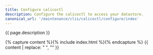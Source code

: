 ```yaml
---
title: Configure calicoctl
description: Configure the calicoctl to access your datastore.
canonical_url: '/maintenance/clis/calicoctl/configure/index'
---
```


{{ page.description }}

{% capture content %}{% include index.html %}{% endcapture %}
{{ content | replace: "    ", "" }}
